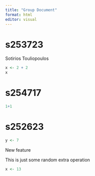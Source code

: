 ```yaml
---
title: "Group Document"
format: html
editor: visual
---
```


# s253723

Sotirios Touliopoulos

```r

x <- 2 + 2
x

```

# s254717

```r
1+1
```

# s252623

```r
y <- 7
```

New feature

This is just some random extra operation

```r
x <- 13
```
